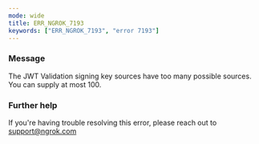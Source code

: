 ```yaml
---
mode: wide
title: ERR_NGROK_7193
keywords: ["ERR_NGROK_7193", "error 7193"]
---
```



### Message

The JWT Validation signing key sources have too many possible sources. You can supply at most 100.

<ErrorDetails />

### Further help

If you're having trouble resolving this error, please reach out to [support@ngrok.com](mailto:support@ngrok.com?subject=Help%20with%20ERR_NGROK_7193)
